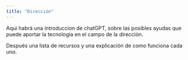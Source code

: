 ```yaml
---
title: "Dirección"
---
```


Aqui habrá una introduccion de chatGPT, sobre las posibles ayudas que puede aportar la tecnologia en el campo de la dirección.

Después una lista de recursos y una explicación de como funciona cada uno.